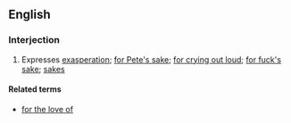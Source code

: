 ==English==

===Interjection===
{{en-interj|head=[[for]] the [[love]] of [[God]]}}

# Expresses [[exasperation]]; [[for Pete's sake]]; [[for crying out loud]]; [[for fuck's sake]]; [[sakes]]
#: {{ux|en|'''For the love of God'''! Take it out of the microwave before it blows up!}}

====Related terms====
* [[for the love of]]